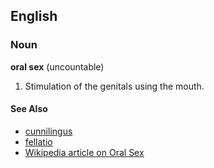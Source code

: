==English==

===Noun===
'''oral sex''' (uncountable)

# Stimulation of the genitals using the mouth.

====See Also====
*[[cunnilingus]]
*[[fellatio]]
*[[w:Oral sex|Wikipedia article on Oral Sex]]